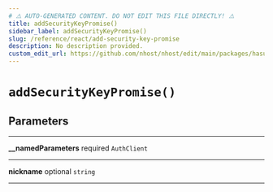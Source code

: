```yaml
---
# ⚠️ AUTO-GENERATED CONTENT. DO NOT EDIT THIS FILE DIRECTLY! ⚠️
title: addSecurityKeyPromise()
sidebar_label: addSecurityKeyPromise()
slug: /reference/react/add-security-key-promise
description: No description provided.
custom_edit_url: https://github.com/nhost/nhost/edit/main/packages/hasura-auth-js/src/promises/addSecurityKey.ts#L18
---
```


# `addSecurityKeyPromise()`

## Parameters

---

**<span className="parameter-name">\_\_namedParameters</span>** <span className="optional-status">required</span> <code>AuthClient</code>

---

**<span className="parameter-name">nickname</span>** <span className="optional-status">optional</span> <code>string</code>

---
